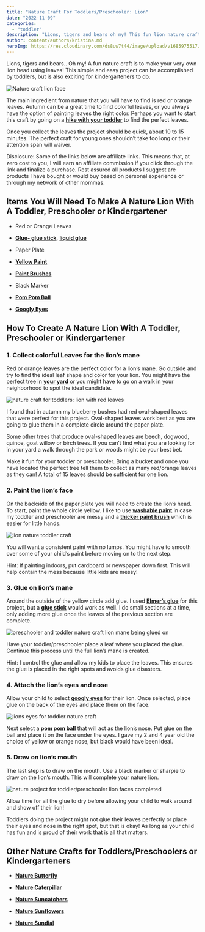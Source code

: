 ```yaml
---
title: "Nature Craft For Toddlers/Preschooler: Lion"
date: "2022-11-09"
categories: 
  - "toddler"
description: "Lions, tigers and bears oh my! This fun lion nature craft is sure to be a hit with your little one. All you need to do is collect red leaves!"
author: content/authors/kristina.md
heroImg: https://res.cloudinary.com/ds8uw7t44/image/upload/v1685975517/nature-craft-lion-faces.jpg
---
```


Lions, tigers and bears.. Oh my! A fun nature craft is to make your very own lion head using leaves! This simple and easy project can be accomplished by toddlers, but is also exciting for kindergarteners to do. 

![Nature craft lion face](https://res.cloudinary.com/ds8uw7t44/image/upload/v1685975517/nature-craft-lion-faces.jpg)

The main ingredient from nature that you will have to find is red or orange leaves. Autumn can be a great time to find colorful leaves, or you always have the option of painting leaves the right color. Perhaps you want to start this craft by going on a **[hike with your toddler](/equipment-needed-to-hike-with-your-toddler/)** to find the perfect leaves.

Once you collect the leaves the project should be quick, about 10 to 15 minutes. The perfect craft for young ones shouldn’t take too long or their attention span will waiver.

Disclosure: Some of the links below are affiliate links. This means that, at zero cost to you, I will earn an affiliate commission if you click through the link and finalize a purchase. Rest assured all products I suggest are products I have bought or would buy based on personal experience or through my network of other mommas.

## **Items You Will Need To Make A Nature Lion With A Toddler, Preschooler or Kindergartener**

- Red or Orange Leaves

- **[Glue- glue stick](https://www.amazon.com/Elmers-Purpose-School-Washable-0-24-ounce/dp/B0013CDGT6?content-id=amzn1.sym.497ddbaf-dbdc-4a61-b204-33f5c59012b2%3Aamzn1.sym.497ddbaf-dbdc-4a61-b204-33f5c59012b2&cv_ct_cx=glue+sticks&keywords=glue+sticks&pd_rd_i=B0013CDGT6&pd_rd_r=d7a49181-7594-47a3-b69d-5080a7feba6f&pd_rd_w=jLuKw&pd_rd_wg=OdgWz&pf_rd_p=497ddbaf-dbdc-4a61-b204-33f5c59012b2&pf_rd_r=DS058FAXT5ARR62RRAK1&psc=1&qid=1667937131&sr=1-1-5985efba-8948-4f09-9122-d605505c9d1e&linkCode=ll1&tag=allaboutmom06-20&linkId=826fb4af0168dce75951874e19f12f38&language=en_US&ref_=as_li_ss_tl)**, **[liquid glue](https://www.amazon.com/Elmers-Liquid-School-Glue-Washable/dp/B072J37ZZD?crid=2JFHA45J1N5OI&keywords=elmer%27s+liquid+glue&qid=1667937196&s=office-products&sprefix=elmers+liquid+glu%2Coffice-products%2C94&sr=1-1-spons&psc=1&linkCode=ll1&tag=allaboutmom06-20&linkId=f33b42693ce70d29ce96955c00b1dc5a&language=en_US&ref_=as_li_ss_tl)**

- Paper Plate

- **[Yellow Paint](https://www.amazon.com/Crayola-Washable-FingerPaints-Stocking-Stuffers/dp/B00MC7WV6K?crid=3NTNDXASGVVCK&keywords=washable+paints&qid=1667937273&s=office-products&sprefix=washable+paints%2Coffice-products%2C123&sr=1-4&linkCode=ll1&tag=allaboutmom06-20&linkId=d17430609ec03a4e66932bb2fba5bf20&language=en_US&ref_=as_li_ss_tl)**

- **[Paint Brushes](https://www.amazon.com/Colorful-Toddler-Washable-Brushes-Preschool/dp/B095H8XYCZ?crid=ULESCBJTSC92&keywords=toddler+paint+brushes&qid=1667937364&s=office-products&sprefix=toddler+paint+brushe%2Coffice-products%2C120&sr=1-2-spons&psc=1&linkCode=ll1&tag=allaboutmom06-20&linkId=19672e5f8ed84d8f0bca8010323be603&language=en_US&ref_=as_li_ss_tl)**

- Black Marker

- **[Pom Pom Ball](https://www.amazon.com/Zerimeri-Inch-Poms-Arts-Crafts/dp/B09R483VPT?keywords=toddler+pom+pom+balls+crafts&qid=1667937502&sr=8-1-spons&psc=1&linkCode=ll1&tag=allaboutmom06-20&linkId=31f372ab5ec84e494703763d6ca7d5f3&language=en_US&ref_=as_li_ss_tl)**

- **[Googly Eyes](https://www.amazon.com/1700pcs-Googly-Adhesive-Sticker-ZZYI/dp/B09VKVS6XJ?crid=16U15CU7KZP1O&keywords=googly+eyes+for+crafts&qid=1667937584&sprefix=googly+eyes+for+crafts%2Caps%2C100&sr=8-1-spons&psc=1&linkCode=ll1&tag=allaboutmom06-20&linkId=c3fb15e21ba4674009a0a73c5e75b629&language=en_US&ref_=as_li_ss_tl)**

## **How To Create A Nature Lion With A Toddler, Preschooler or Kindergartener**

### 1\. Collect colorful Leaves for the lion’s mane

Red or orange leaves are the perfect color for a lion’s mane. Go outside and try to find the ideal leaf shape and color for your lion. You might have the perfect tree in **[your yard](/simple-backyard-activities-for-toddlers/)** or you might have to go on a walk in your neighborhood to spot the ideal candidate.

![nature craft for toddlers: lion with red leaves](https://res.cloudinary.com/ds8uw7t44/image/upload/v1685975518/nature-craft-for-toddler-red-leaves.jpg "My Blueberry Bush in Autumn")

I found that in autumn my blueberry bushes had red oval-shaped leaves that were perfect for this project. Oval-shaped leaves work best as you are going to glue them in a complete circle around the paper plate. 

Some other trees that produce oval-shaped leaves are beech, dogwood, quince, goat willow or birch trees. If you can’t find what you are looking for in your yard a walk through the park or woods might be your best bet.

Make it fun for your toddler or preschooler. Bring a bucket and once you have located the perfect tree tell them to collect as many red/orange leaves as they can! A total of 15 leaves should be sufficient for one lion.

### 2\. Paint the lion’s face 

<AffiliateLink affiliateSnippet="" button={false} image="" imageURL="//ws-na.amazon-adsystem.com/widgets/q?_encoding=UTF8&ASIN=B00MC7WV6K&Format=_SL160_&ID=AsinImage&MarketPlace=US&ServiceVersion=20070822&WS=1&tag=allaboutmom06-20&language=en_US" linkURL="https://www.amazon.com/Crayola-Washable-FingerPaints-Stocking-Stuffers/dp/B00MC7WV6K?crid=3NTNDXASGVVCK&keywords=washable+paints&qid=1667937273&s=office-products&sprefix=washable+paints%2Coffice-products%2C123&sr=1-4&linkCode=li2&tag=allaboutmom06-20&linkId=b0b59cc338251b21e682d120ab4c4abe&language=en_US&ref_=as_li_ss_il" />

On the backside of the paper plate you will need to create the lion’s head. To start, paint the whole circle yellow. I like to use **[washable paint](https://www.amazon.com/Crayola-Washable-FingerPaints-Stocking-Stuffers/dp/B00MC7WV6K?crid=3NTNDXASGVVCK&keywords=washable+paints&qid=1667937273&s=office-products&sprefix=washable+paints%2Coffice-products%2C123&sr=1-4&linkCode=ll1&tag=allaboutmom06-20&linkId=d17430609ec03a4e66932bb2fba5bf20&language=en_US&ref_=as_li_ss_tl)** in case my toddler and preschooler are messy and a **[thicker paint brush](https://www.amazon.com/Colorful-Toddler-Washable-Brushes-Preschool/dp/B095H8XYCZ?crid=ULESCBJTSC92&keywords=toddler+paint+brushes&qid=1667937364&s=office-products&sprefix=toddler+paint+brushe%2Coffice-products%2C120&sr=1-2-spons&psc=1&linkCode=ll1&tag=allaboutmom06-20&linkId=19672e5f8ed84d8f0bca8010323be603&language=en_US&ref_=as_li_ss_tl)** which is easier for little hands.

![lion nature toddler craft ](https://res.cloudinary.com/ds8uw7t44/image/upload/v1685975518/nature-craft-lion-yellow-face.jpg)

You will want a consistent paint with no lumps. You might have to smooth over some of your child’s paint before moving on to the next step.

<AffiliateLink affiliateSnippet="" button={false} image="" imageURL="//ws-na.amazon-adsystem.com/widgets/q?_encoding=UTF8&ASIN=B095H8XYCZ&Format=_SL160_&ID=AsinImage&MarketPlace=US&ServiceVersion=20070822&WS=1&tag=allaboutmom06-20&language=en_US" linkURL="https://www.amazon.com/Colorful-Toddler-Washable-Brushes-Preschool/dp/B095H8XYCZ?crid=ULESCBJTSC92&keywords=toddler+paint+brushes&qid=1667937364&s=office-products&sprefix=toddler+paint+brushe%2Coffice-products%2C120&sr=1-2-spons&psc=1&linkCode=li2&tag=allaboutmom06-20&linkId=39e1f4d5001dfd7bfb72166b7b8d859e&language=en_US&ref_=as_li_ss_il" />

Hint: If painting indoors, put cardboard or newspaper down first. This will help contain the mess because little kids are messy!

### 3\. Glue on lion’s mane

<AffiliateLink affiliateSnippet="" button={false} image="" imageURL="//ws-na.amazon-adsystem.com/widgets/q?_encoding=UTF8&ASIN=B072J37ZZD&Format=_SL160_&ID=AsinImage&MarketPlace=US&ServiceVersion=20070822&WS=1&tag=allaboutmom06-20&language=en_US" linkURL="https://www.amazon.com/Elmers-Liquid-School-Glue-Washable/dp/B072J37ZZD?crid=2JFHA45J1N5OI&keywords=elmer%27s+liquid+glue&qid=1667937196&s=office-products&sprefix=elmers+liquid+glu%2Coffice-products%2C94&sr=1-1-spons&psc=1&linkCode=li2&tag=allaboutmom06-20&linkId=de791d6b8a9d2395ac7408422706e5b6&language=en_US&ref_=as_li_ss_il" />

Around the outside of the yellow circle add glue. I used **[Elmer’s glue](https://www.amazon.com/Elmers-Liquid-School-Glue-Washable/dp/B072J37ZZD?crid=2JFHA45J1N5OI&keywords=elmer%27s+liquid+glue&qid=1667937196&s=office-products&sprefix=elmers+liquid+glu%2Coffice-products%2C94&sr=1-1-spons&psc=1&linkCode=ll1&tag=allaboutmom06-20&linkId=f33b42693ce70d29ce96955c00b1dc5a&language=en_US&ref_=as_li_ss_tl)** for this project, but a **[glue stick](https://www.amazon.com/Elmers-Purpose-School-Washable-0-24-ounce/dp/B0013CDGT6?content-id=amzn1.sym.497ddbaf-dbdc-4a61-b204-33f5c59012b2%3Aamzn1.sym.497ddbaf-dbdc-4a61-b204-33f5c59012b2&cv_ct_cx=glue+sticks&keywords=glue+sticks&pd_rd_i=B0013CDGT6&pd_rd_r=d7a49181-7594-47a3-b69d-5080a7feba6f&pd_rd_w=jLuKw&pd_rd_wg=OdgWz&pf_rd_p=497ddbaf-dbdc-4a61-b204-33f5c59012b2&pf_rd_r=DS058FAXT5ARR62RRAK1&psc=1&qid=1667937131&sr=1-1-5985efba-8948-4f09-9122-d605505c9d1e&linkCode=ll1&tag=allaboutmom06-20&linkId=826fb4af0168dce75951874e19f12f38&language=en_US&ref_=as_li_ss_tl)** would work as well. I do small sections at a time, only adding more glue once the leaves of the previous section are complete.

![preschooler and toddler nature craft lion mane being glued on](https://res.cloudinary.com/ds8uw7t44/image/upload/v1685975519/toddler-nature-craft-lion-mane-red.jpg)

Have your toddler/preschooler place a leaf where you placed the glue. Continue this process until the full lion’s mane is created.

Hint: I control the glue and allow my kids to place the leaves. This ensures the glue is placed in the right spots and avoids glue disasters. 

### 4\. Attach the lion’s eyes and nose

<AffiliateLink affiliateSnippet="" button={false} image="" imageURL="//ws-na.amazon-adsystem.com/widgets/q?_encoding=UTF8&ASIN=B09VKVS6XJ&Format=_SL160_&ID=AsinImage&MarketPlace=US&ServiceVersion=20070822&WS=1&tag=allaboutmom06-20&language=en_US" linkURL="https://www.amazon.com/1700pcs-Googly-Adhesive-Sticker-ZZYI/dp/B09VKVS6XJ?crid=16U15CU7KZP1O&keywords=googly+eyes+for+crafts&qid=1667937584&sprefix=googly+eyes+for+crafts%2Caps%2C100&sr=8-1-spons&psc=1&linkCode=li2&tag=allaboutmom06-20&linkId=3901d6ab044b2a6da797f9cf4dc76f4f&language=en_US&ref_=as_li_ss_il" />

Allow your child to select **[googly eyes](https://www.amazon.com/1700pcs-Googly-Adhesive-Sticker-ZZYI/dp/B09VKVS6XJ?crid=16U15CU7KZP1O&keywords=googly+eyes+for+crafts&qid=1667937584&sprefix=googly+eyes+for+crafts%2Caps%2C100&sr=8-1-spons&psc=1&linkCode=ll1&tag=allaboutmom06-20&linkId=c3fb15e21ba4674009a0a73c5e75b629&language=en_US&ref_=as_li_ss_tl)** for their lion. Once selected, place glue on the back of the eyes and place them on the face.

![lions eyes for toddler nature craft](https://res.cloudinary.com/ds8uw7t44/image/upload/v1685975519/toddler-nature-craft-lion-eyes.jpg)

Next select a **[pom pom ball](https://www.amazon.com/Zerimeri-Inch-Poms-Arts-Crafts/dp/B09R483VPT?keywords=toddler+pom+pom+balls+crafts&qid=1667937502&sr=8-1-spons&psc=1&linkCode=ll1&tag=allaboutmom06-20&linkId=31f372ab5ec84e494703763d6ca7d5f3&language=en_US&ref_=as_li_ss_tl)** that will act as the lion’s nose. Put glue on the ball and place it on the face under the eyes. I gave my 2 and 4 year old the choice of yellow or orange nose, but black would have been ideal.

<AffiliateLink affiliateSnippet="" button={false} image="" imageURL="//ws-na.amazon-adsystem.com/widgets/q?_encoding=UTF8&ASIN=B09R483VPT&Format=_SL160_&ID=AsinImage&MarketPlace=US&ServiceVersion=20070822&WS=1&tag=allaboutmom06-20&language=en_US" linkURL="https://www.amazon.com/Zerimeri-Inch-Poms-Arts-Crafts/dp/B09R483VPT?keywords=toddler+pom+pom+balls+crafts&qid=1667937502&sr=8-1-spons&psc=1&linkCode=li2&tag=allaboutmom06-20&linkId=9c61d186f1161621b25c9f41b157e425&language=en_US&ref_=as_li_ss_il" />

### 5\. Draw on lion’s mouth

The last step is to draw on the mouth. Use a black marker or sharpie to draw on the lion’s mouth. This will complete your nature lion.

![nature project for toddler/preschooler lion faces completed](https://res.cloudinary.com/ds8uw7t44/image/upload/v1685975520/completed-lion-nature-craft-for-preschoolers.jpg "My 2 and 4 Year Old's Lion Creation")

Allow time for all the glue to dry before allowing your child to walk around and show off their lion!

Toddlers doing the project might not glue their leaves perfectly or place their eyes and nose in the right spot, but that is okay! As long as your child has fun and is proud of their work that is all that matters. 

## Other Nature Crafts for Toddlers/Preschoolers or Kindergarteners

- **[Nature Butterfly](/nature-craft-for-toddlers-preschooler-butterfly/)**

- **[Nature Caterpillar](/nature-arts-and-crafts-for-toddlers-preschooler-caterpillar/)**

- **[Nature Suncatchers](/nature-craft-for-toddlers-outdoor-suncatcher/)**

- **[Nature Sunflowers](/nature-craft-for-toddlers-preschooler-sunflower/)**

- **[Nature Sundial](/nature-craft-for-toddlers-preschooler-sundial/)**
